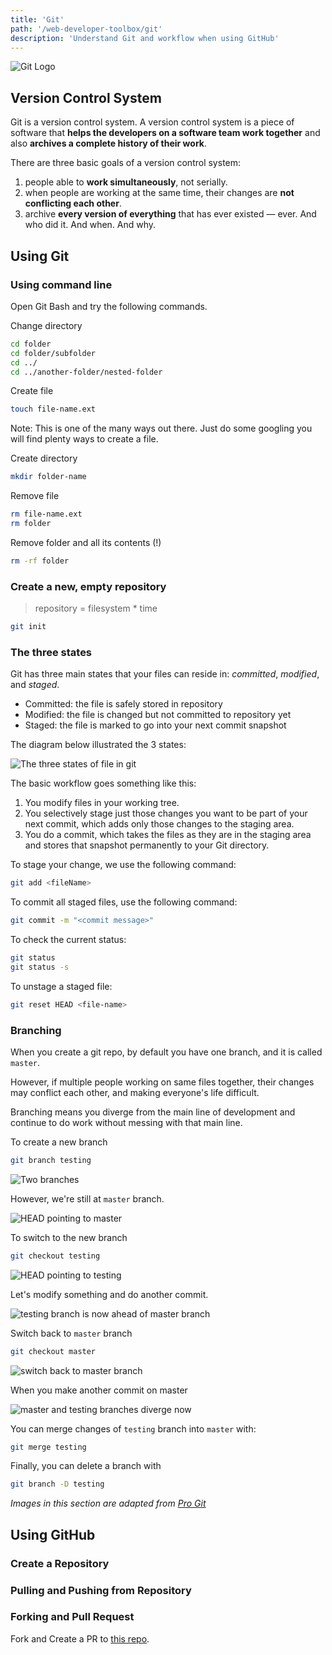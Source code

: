 ```yaml
---
title: 'Git'
path: '/web-developer-toolbox/git'
description: 'Understand Git and workflow when using GitHub'
---
```


![Git Logo](git-logo.png)

## Version Control System

Git is a version control system. A version control system is a piece of software that **helps the developers on a software team work together** and also **archives a complete history of their work**.

There are three basic goals of a version control system:

1.  people able to **work simultaneously**, not serially.
1.  when people are working at the same time, their changes are **not conflicting each other**.
1.  archive **every version of everything** that has ever existed — ever. And who did it. And when. And why.

## Using Git

### Using command line

Open Git Bash and try the following commands.

Change directory

```bash
cd folder
cd folder/subfolder
cd ../
cd ../another-folder/nested-folder
```

Create file

```bash
touch file-name.ext
```

<aside>

Note: This is one of the many ways out there. Just do some googling you will find plenty ways to create a file.

</aside>

Create directory

```bash
mkdir folder-name
```

Remove file

```bash
rm file-name.ext
rm folder
```

Remove folder and all its contents (!)

```bash
rm -rf folder
```

### Create a new, empty repository

> repository = filesystem \* time

```bash
git init
```

### The three states

Git has three main states that your files can reside in: _committed_, _modified_, and _staged_.

- Committed: the file is safely stored in repository
- Modified: the file is changed but not committed to repository yet
- Staged: the file is marked to go into your next commit snapshot

The diagram below illustrated the 3 states:

![The three states of file in git](file-states-in-git.png)

The basic workflow goes something like this:

1.  You modify files in your working tree.
1.  You selectively stage just those changes you want to be part of your next commit, which adds only those changes to the staging area.
1.  You do a commit, which takes the files as they are in the staging area and stores that snapshot permanently to your Git directory.

To stage your change, we use the following command:

```bash
git add <fileName>
```

To commit all staged files, use the following command:

```bash
git commit -m "<commit message>"
```

To check the current status:

```bash
git status
git status -s
```

To unstage a staged file:

```bash
git reset HEAD <file-name>
```

### Branching

When you create a git repo, by default you have one branch, and it is called `master`.

However, if multiple people working on same files together, their changes may conflict each other, and making everyone's life difficult.

Branching means you diverge from the main line of development and continue to do work without messing with that main line.

To create a new branch

```bash
git branch testing
```

![Two branches](two-branches.png)

However, we're still at `master` branch.

![HEAD pointing to master](head-to-master.png)

To switch to the new branch

```bash
git checkout testing
```

![HEAD pointing to testing](head-to-testing.png)

Let's modify something and do another commit.

![testing branch is now ahead of master branch](testing-branch-ahead.png)

Switch back to `master` branch

```bash
git checkout master
```

![switch back to master branch](checkout-master.png)

When you make another commit on master

![master and testing branches diverge now](advance-master.png)

You can merge changes of `testing` branch into `master` with:

```bash
git merge testing
```

Finally, you can delete a branch with

```bash
git branch -D testing
```

_Images in this section are adapted from [Pro Git](https://git-scm.com/book/en/v2)_

## Using GitHub

### Create a Repository

### Pulling and Pushing from Repository

### Forking and Pull Request

Fork and Create a PR to [this repo](https://github.com/malcolm-kee/web-developer-first-pr).
